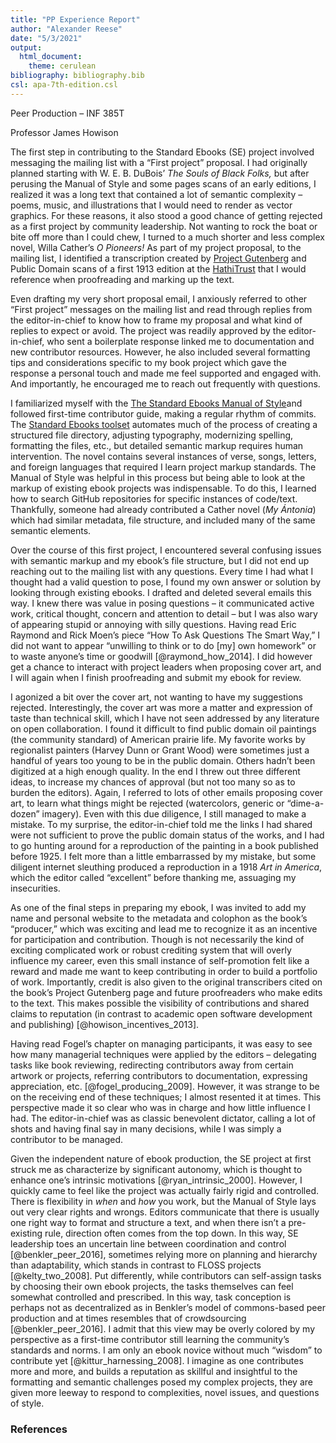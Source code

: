 ```yaml
---
title: "PP Experience Report"
author: "Alexander Reese"
date: "5/3/2021"
output: 
  html_document:
    theme: cerulean
bibliography: bibliography.bib
csl: apa-7th-edition.csl
---
```


Peer Production -- INF 385T

Professor James Howison


The first step in contributing to the Standard Ebooks (SE) project involved messaging the mailing list with a "First project" proposal. I had originally planned starting with W. E. B. DuBois' *The Souls of Black Folks,* but after perusing the Manual of Style and some pages scans of an early editions, I realized it was a long text that contained a lot of semantic complexity -- poems, music, and illustrations that I would need to render as vector graphics. For these reasons, it also stood a good chance of getting rejected as a first project by community leadership. Not wanting to rock the boat or bite off more than I could chew, I turned to a much shorter and less complex novel, Willa Cather's *O Pioneers!* As part of my project proposal, to the mailing list, I identified a transcription created by [Project Gutenberg](https://www.gutenberg.org/ebooks/24) and Public Domain scans of a first 1913 edition at the [HathiTrust](https://babel.hathitrust.org/cgi/pt?id=mdp.39015005089597) that I would reference when proofreading and marking up the text.

Even drafting my very short proposal email, I anxiously referred to other "First project" messages on the mailing list and read through replies from the editor-in-chief to know how to frame my proposal and what kind of replies to expect or avoid. The project was readily approved by the editor-in-chief, who sent a boilerplate response linked me to documentation and new contributor resources. However, he also included several formatting tips and considerations specific to my book project which gave the response a personal touch and made me feel supported and engaged with. And importantly, he encouraged me to reach out frequently with questions.

I familiarized myself with the [The Standard Ebooks Manual of Style](https://standardebooks.org/manual/1.5.0/single-page)and followed first-time contributor guide, making a regular rhythm of commits. The [Standard Ebooks toolset](https://github.com/standardebooks/tools) automates much of the process of creating a structured file directory, adjusting typography, modernizing spelling, formatting the files, etc., but detailed semantic markup requires human intervention. The novel contains several instances of verse, songs, letters, and foreign languages that required I learn project markup standards. The Manual of Style was helpful in this process but being able to look at the markup of existing ebook projects was indispensable. To do this, I learned how to search GitHub repositories for specific instances of code/text. Thankfully, someone had already contributed a Cather novel (*My Ántonia*) which had similar metadata, file structure, and included many of the same semantic elements.

Over the course of this first project, I encountered several confusing issues with semantic markup and my ebook's file structure, but I did not end up reaching out to the mailing list with any questions. Every time I had what I thought had a valid question to pose, I found my own answer or solution by looking through existing ebooks. I drafted and deleted several emails this way. I knew there was value in posing questions -- it communicated active work, critical thought, concern and attention to detail -- but I was also wary of appearing stupid or annoying with silly questions. Having read Eric Raymond and Rick Moen's piece "How To Ask Questions The Smart Way," I did not want to appear "unwilling to think or to do [my] own homework" or to waste anyone's time or goodwill [@raymond_how_2014]. I did however get a chance to interact with project leaders when proposing cover art, and I will again when I finish proofreading and submit my ebook for review.

I agonized a bit over the cover art, not wanting to have my suggestions rejected. Interestingly, the cover art was more a matter and expression of taste than technical skill, which I have not seen addressed by any literature on open collaboration. I found it difficult to find public domain oil paintings (the community standard) of American prairie life. My favorite works by regionalist painters (Harvey Dunn or Grant Wood) were sometimes just a handful of years too young to be in the public domain. Others hadn't been digitized at a high enough quality. In the end I threw out three different ideas, to increase my chances of approval (but not too many so as to burden the editors). Again, I referred to lots of other emails proposing cover art, to learn what things might be rejected (watercolors, generic or "dime-a-dozen" imagery). Even with this due diligence, I still managed to make a mistake. To my surprise, the editor-in-chief told me the links I had shared were not sufficient to prove the public domain status of the works, and I had to go hunting around for a reproduction of the painting in a book published before 1925. I felt more than a little embarrassed by my mistake, but some diligent internet sleuthing produced a reproduction in a 1918 *Art in America*, which the editor called "excellent" before thanking me, assuaging my insecurities.

As one of the final steps in preparing my ebook, I was invited to add my name and personal website to the metadata and colophon as the book's "producer," which was exciting and lead me to recognize it as an incentive for participation and contribution. Though is not necessarily the kind of exciting complicated work or robust crediting system that will overly influence my career, even this small instance of self-promotion felt like a reward and made me want to keep contributing in order to build a portfolio of work. Importantly, credit is also given to the original transcribers cited on the book's Project Gutenberg page and future proofreaders who make edits to the text. This makes possible the visibility of contributions and shared claims to reputation (in contrast to academic open software development and publishing) [@howison_incentives_2013].

Having read Fogel's chapter on managing participants, it was easy to see how many managerial techniques were applied by the editors -- delegating tasks like book reviewing, redirecting contributors away from certain artwork or projects, referring contributors to documentation, expressing appreciation, etc. [@fogel_producing_2009]. However, it was strange to be on the receiving end of these techniques; I almost resented it at times. This perspective made it so clear who was in charge and how little influence I had. The editor-in-chief was as classic benevolent dictator, calling a lot of shots and having final say in many decisions, while I was simply a contributor to be managed.

Given the independent nature of ebook production, the SE project at first struck me as characterize by significant autonomy, which is thought to enhance one's intrinsic motivations [@ryan_intrinsic_2000]. However, I quickly came to feel like the project was actually fairly rigid and controlled. There is flexibility in *when* and *how* you work, but the Manual of Style lays out very clear rights and wrongs. Editors communicate that there is usually one right way to format and structure a text, and when there isn't a pre-existing rule, direction often comes from the top down. In this way, SE leadership toes an uncertain line between coordination and control [@benkler_peer_2016], sometimes relying more on planning and hierarchy than adaptability, which stands in contrast to FLOSS projects [@kelty_two_2008]. Put differently, while contributors can self-assign tasks by choosing their own ebook projects, the tasks themselves can feel somewhat controlled and prescribed. In this way, task conception is perhaps not as decentralized as in Benkler's model of commons-based peer production and at times resembles that of crowdsourcing [@benkler_peer_2016]. I admit that this view may be overly colored by my perspective as a first-time contributor still learning the community's standards and norms. I am only an ebook novice without much "wisdom" to contribute yet [@kittur_harnessing_2008]. I imagine as one contributes more and more, and builds a reputation as skillful and insightful to the formatting and semantic challenges posed my complex projects, they are given more leeway to respond to complexities, novel issues, and questions of style.

### References
